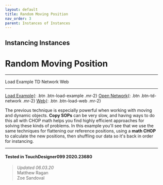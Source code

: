 ```yaml
---
layout: default
title: Random Moving Position
nav_order: 3
parent: Instances of Instances
---
```


## Instancing Instances
# Random Moving Position

----


<TDContentButtons link="">Load Example</TDContentButtons>
<TDContentButtons link="">TD Network</TDContentButtons>
<TDContentButtons link="">Web</TDContentButtons>

----

[Load Example](?actionable=1&action=load_tox&remotePath=https://github.com/mir-lab/touchdesigner-instancing-examples-code/raw/main/tox/011-instances-of-instances/container_moving_random_position.tox){: .btn .btn-load-example .mr-2}
[Open Network](?actionable=1&action=open_floating_network){: .btn .btn-td-network .mr-2}
[Web](?actionable=1&action=open_in_browser){: .btn .btn-load-web .mr-2}

The previous technique is especially powerful when working with moving and dynamic objects. **Copy SOPs** can be very slow, and having ways to do this all with CHOP math helps you find highly efficient approaches for solving these kinds of problems. In this example you'll see that we use the same techniques for flattening our reference positions, using a **math CHOP** to calculate the new positions, then shuffling our data so it's back in order for instancing. 

---

#### Tested in TouchDesigner099 2020.23680 
>*Updated 06.03.20*  
Matthew Ragan  
Zoe Sandoval  